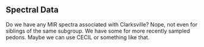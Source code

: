 
## Spectral Data

Do we have any MIR spectra associated with Clarksville? Nope, not even for siblings of the same subgroup. We have some for more recently sampled pedons. Maybe we can use CECIL or something like that.
